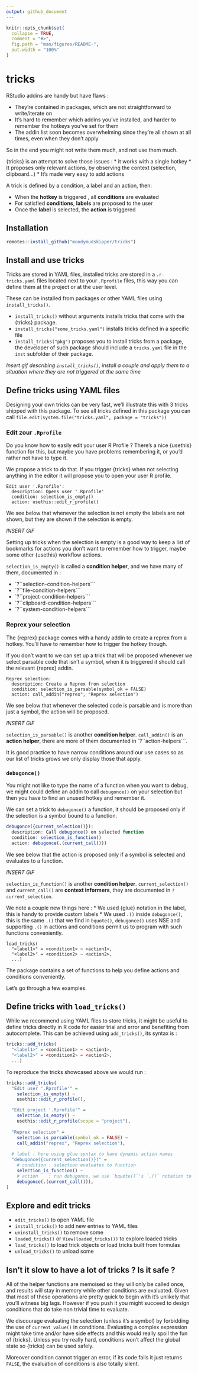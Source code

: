 ```yaml
---
output: github_document
---
```


<!-- README.md is generated from README.Rmd. Please edit that file -->

```r
knitr::opts_chunk$set(
  collapse = TRUE,
  comment = "#>",
  fig.path = "man/figures/README-",
  out.width = "100%"
)
```

# tricks

RStudio addins are handy but have flaws :

* They're contained in packages, which are not straightforward to write/iterate on
* It's hard to remember which addins you've installed, and harder to remember the
hotkeys you've set for them
* The addin list soon becomes overwhelming since they're all shown at all times,
even when they don't apply

So in the end you might not write them much, and not use them much.

{tricks} is an attempt to solve those issues :
* it works with a single hotkey
* It proposes only relevant actions, by observing the context (selection, clipboard...)
* It's made very easy to add actions

A trick is defined by a condition, a label and an action, then:

* When the **hotkey** is triggered , all **conditions** are evaluated
* For satisfied **conditions**, **labels** are proposed to the user
* Once the **label** is selected, the **action** is triggered

## Installation

```r
remotes::install_github("moodymudskipper/tricks")
```

## Install and use tricks

Tricks are stored in YAML files, installed tricks are stored
in a `.r-tricks.yaml` files located next to your `.Rprofile` files, this way you
can define them at the project or at the user level.

These can be installed from packages or other YAML files using `install_tricks()`.

* `install_tricks()` without arguments installs tricks that come with
the {tricks} package.
* `install_tricks("some_tricks.yaml")` installs tricks defined in a specific file
* `install_tricks("pkg")` proposes you to install tricks from a package, the developer of such package
  should include a `tricks.yaml` file in the `inst` subfolder of their package.

*Insert gif describing `install_tricks()`, install a couple and apply them to a situation where they are not triggered at the same time*

## Define tricks using YAML files

Designing your own tricks can be very fast, we'll illustrate this with 3
tricks shipped with this package. To see all tricks defined in this package you can
call `file.edit(system.file("tricks.yaml", package = "tricks"))`

### Edit zour `.Rprofile`

Do you know how to easily edit your user R Profile ? There's a nice {usethis} function
for this, but maybe you have problems remembering it, or you'd rather not have to
type it.

We propose a trick to do that. If you trigger {tricks} when
not selecting anything in the editor it will propose you to open your user R profile.

```
Edit user '.Rprofile':
  description: Opens user '.Rprofile'
  condition: selection_is_empty()
  action: usethis::edit_r_profile()
```

We see below that whenever the selection is not empty the 
labels are not shown, but they are shown if the selection is empty.

*INSERT GIF*

Setting up tricks when the selection is empty is a good way to keep a list of
bookmarks for actions you don't want to remember how to trigger, maybe some other
{usethis} workflow actions.

`selection_is_empty()` is called a **condition helper**, and we have many of them,
documented in : 

* `?``selection-condition-helpers```
* `?``file-condition-helpers```
* `?``project-condition-helpers```
* `?``clipboard-condition-helpers```
* `?``system-condition-helpers```

### Reprex your selection

The {reprex} package comes with a handy addin to create a reprex from a hotkey.
You'll have to remember how to trigger the hotkey though.

If you don't want to we can set up a trick that will be proposed whenever we select
parsable code that isn't a symbol, when it is triggered it should call the relevant {reprex} addin.

```
Reprex selection:
  description: Create a Reprex fron selection
  condition: selection_is_parsable(symbol_ok = FALSE)
  action: call_addin("reprex", "Reprex selection")
```

We see below that whenever the selected code is parsable and is more than just a symbol,
the action will be proposed.

*INSERT GIF*

`selection_is_parsable()` is another **condition helper**. `call_addin()` is an
**action helper**, there are more of them documented in `?``action-helpers```.

It is good practice to have narrow conditions around our use cases 
so as our list of tricks grows we only display those that apply.


### `debugonce()`

You might not like to type the name of a function when you want
to debug, we might could define an addin to call `debugonce()` on your selection
but then you have to find an unused hotkey and remember it.

We can set a trick to `debugonce()` a function, it should be proposed only if
the selection is a symbol bound to a function.

```r
debugonce({current_selection()}):
  description: Call debugonce() on selected function
  condition: selection_is_function()
  action: debugonce(.(current_call()))
```

We see below that the action is proposed only if a symbol is selected and
evaluates to a function.

*INSERT GIF*

`selection_is_function()` is another **condition helper**.
`current_selection()` and `current_call()` are **context informers**, they are documented
in `?current_selection`.

We note a couple new things here :
* We used {glue} notation in the label, this is handy to provide custom labels
* We used `.()` inside `debugonce()`, this is the same `.()` that we find in 
`bquote()`, `debugonce()` uses NSE and supporting `.()` in actions and conditions
  permit us to program with such functions conveniently.

```
load_tricks(
  "<label1>" = <condition1> ~ <action1>, 
  "<label2>" = <condition2> ~ <action2>, 
  ...)
```

The package contains a set of functions to help you define actions and conditions conveniently.

Let's go through a few examples.

## Define tricks with `load_tricks()`

While we recommend using YAML files to store tricks, it might be useful
to define tricks directly in R code for easier trial and error and benefiting from 
autocomplete. This can be achieved using `add_tricks()`, its syntax is :

```r
tricks::add_tricks(
  "<label1>" = <condition1> ~ <action1>, 
  "<label2>" = <condition2> ~ <action2>, 
  ...)
```

To reproduce the tricks showcased above we would run :

```r
tricks::add_tricks(
  "Edit user '.Rprofile'" =
    selection_is_empty() ~     
    usethis::edit_r_profile(), 

  "Edit project '.Rprofile'" =
    selection_is_empty() ~                      
    usethis::edit_r_profile(scope = "project"), 
  
  "Reprex selection" =
    selection_is_parsable(symbol_ok = FALSE) ~  
    call_addin("reprex", "Reprex selection"),
  
  # label : here using glue syntax to have dynamic action names
  "debugonce({current_selection()})" = 
    # condition : selection evaluates to function
    selection_is_function() ~ 
    # action    : run debugonce, we use `bquote()`'s `.()` notation to work around NSE issues
    debugonce(.(current_call())),      
)
```

## Explore and edit tricks

* `edit_tricks()` to open YAML file
* `install_tricks()` to add new entries to YAML files
* `uninstall_tricks()` to remove some
* `loaded_tricks()` or `View(loaded_tricks())` to explore loaded tricks
* `load_tricks()` to load trick objects or load tricks built from formulas
* `unload_tricks()` to unload some 

## Isn't it slow to have a lot of tricks ? Is it safe ?

All of the helper functions are memoised so they will only be called once, and results will
stay in memory while other conditions are evaluated. Given that
most of these operations are pretty quick to begin with it's unlikely that you'll witness
big lags. However if you push it you might succeed to design conditions that do take
non trivial time to evaluate.

We discourage evaluating the selection (unless it's a symbol) by forbidding the use
of `current_value()` in conditions. Evaluating a complex expression might take time and/or have side effects
and this would really spoil the fun of {tricks}. Unless you try really hard, conditions
won't affect the global state so {tricks} can be used safely.

Moreover condition cannot trigger an error, if its code fails it just returns `FALSE`, 
the evaluation of conditions is also totally silent.

